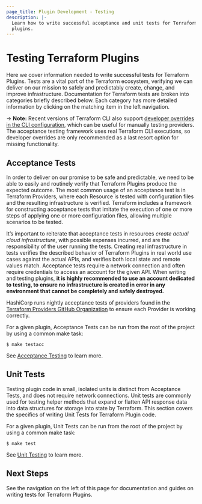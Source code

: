 ```yaml
---
page_title: Plugin Development - Testing
description: |-
  Learn how to write successful acceptance and unit tests for Terraform
  plugins.
---
```


# Testing Terraform Plugins

Here we cover information needed to write successful tests for Terraform
Plugins. Tests are a vital part of the Terraform ecosystem, verifying we can
deliver on our mission to safely and predictably create, change, and improve
infrastructure. Documentation for Terraform tests are broken into categories
briefly described below. Each category has more detailed information by clicking
on the matching item in the left navigation.

-> **Note:** Recent versions of Terraform CLI also support [developer overrides in the CLI configuration](/terraform/cli/config/config-file#development-overrides-for-provider-developers), which can be useful for manually testing providers. The acceptance testing framework uses real Terraform CLI executions, so developer overrides are only recommended as a last resort option for missing functionality.

## Acceptance Tests

In order to
deliver on our promise to be safe and predictable, we need to be able to easily
and routinely verify that Terraform Plugins produce the expected outcome. The
most common usage of an acceptance test is in Terraform Providers, where each
Resource is tested with configuration files and the resulting infrastructure is
verified. Terraform includes a framework for constructing acceptance tests that
imitate the execution of one or more steps of applying one or more configuration
files, allowing multiple scenarios to be tested.

It’s important to reiterate that acceptance tests in resources _create actual
cloud infrastructure_, with possible expenses incurred, and are the
responsibility of the user running the tests. Creating real infrastructure in
tests verifies the described behavior of Terraform Plugins in real world use
cases against the actual APIs,  and verifies both local state and remote values
match. Acceptance tests require a network connection and often require
credentials to access an account for the given API. When writing and testing
plugins, **it is highly recommended to use an account dedicated to testing, to
ensure no infrastructure is created in error in any environment that cannot be
completely and safely destroyed.**

HashiCorp runs nightly acceptance tests of providers found in the [Terraform
Providers GitHub Organization](https://github.com/terraform-providers) to ensure
each Provider is working correctly.

For a given plugin, Acceptance Tests can be run from the root of the project by
using a common make task:

```shell
$ make testacc 
```

See [Acceptance Testing](/terraform/plugin/sdkv2/testing/acceptance-tests) to learn more.

## Unit Tests

Testing plugin code in small, isolated units is distinct from Acceptance Tests,
and does not require network connections. Unit tests are commonly used for
testing helper methods that expand or flatten API response data into data
structures for storage into state by Terraform. This section covers the
specifics of writing Unit Tests for Terraform Plugin code.

For a given plugin, Unit Tests can be run from the root of the project by using
a common make task:

```shell
$ make test
```

See [Unit Testing](/terraform/plugin/sdkv2/testing/unit-testing) to learn more.

## Next Steps

See the navigation on the left of this page for documentation and guides on
writing tests for Terraform Plugins.
